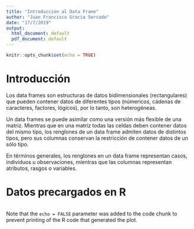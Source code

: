 ---
title: "Introducción al Data Frame"
author: "Juan Francisco Gracia Sercado"
date: "17/7/2019"
output:
  html_document: default
  pdf_document: default
---

```{r setup, include=FALSE}
knitr::opts_chunk$set(echo = TRUE)
```
<h1><b>**Introducción**</b></h1>
<p>Los data frames son estructuras de datos bidimensionales (rectangulares) que pueden contener datos de diferentes tipos (númericos, cádenas de caracteres, factores, lógicos), por lo tanto, son heterogéneas.</p>

<p>
Un data frames se puede asimilar como una versión más flexible de una matriz. Mientras que en una matriz todas las celdas deben contener datos del mismo tipo, los renglones de un data frame admiten datos de distintos tipos, pero sus columnas conservan la restricción de contener datos de un sólo tipo.
</p>

<p> 
En términos generales, los renglones en un data frame representan casos, individuos u observaciones, mientras que las columnas representan atributos, rasgos o variables.
</p>

<h1>**Datos precargados en R**</h1>

```{r pressure, echo=FALSE}

```

Note that the `echo = FALSE` parameter was added to the code chunk to prevent printing of the R code that generated the plot.
